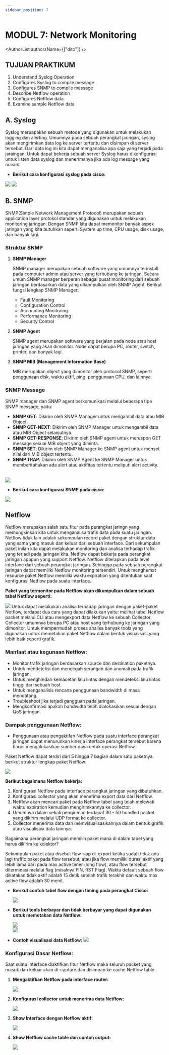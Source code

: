 ```yaml
---
sidebar_position: 7
---
```


# MODUL 7: Network Monitoring



<AuthorList authorsName={["dito"]} />

## TUJUAN PRAKTIKUM

1. Understand Syslog Operation
2. Configures Syslog to compile message
3. Configures SNMP to compile message
4. Describe Netflow operation
5. Configures Netflow data
6. Examine sample Netflow data

## A. Syslog

Syslog meruapakan sebuah metode yang digunakan untuk melakukan logging dan
alerting. Umumnya pada sebuah perangkat jaringan, syslog akan mengirimkan data log ke
server tertentu dan disimpan di server tersebut. Dari data log ini kita dapat menganalisa apa
saja yang terjadi pada jaraingan. Untuk dapat bekerja sebuah server Syslog harus dikonfigurasi
untuk listen data syslog dan menerimanya jika ada log message yang masuk.

- **Berikut cara konfigurasi syslog pada cisco:**

<img src={SysLogConfig1} />
<img src={SysLogConfig2} />

## B. SNMP

SNMP(Simple Network Management Protocol) merupakan sebuah application layer
protokol standar yang digunakan untuk melakukan monitoring jaringan. Dengan SNMP kita
dapat memonitor banyak aspek jaringan yang kita butuhkan seperti System up time, CPU
usage, disk usage, dan banyak lagi.

### Struktur SNMP

1. **SNMP Manager**

   SNMP manager merupakan sebuah software yang umumnya terinstall
   pada computer admin atau server yang terhubung ke jaringan. Secara umum
   SNMP manager berperan sebagai pusat monitoring dari sebuah jaringan
   berdasarkan data yang dikumpulkan oleh SNMP Agent.
   Berikut fungsi lengkap SNMP Manager:

   - Fault Monitoring
   - Configuration Control
   - Accounting Monitoring
   - Performance Monitoring
   - Security Control

2. **SNMP Agent**

   SNMP agent merupakan software yang berjalan pada node atau host
   jaringan yang akan dimonitor. Node dapat berupa PC, router, switch, printer,
   dan banyak lagi.

3. **SNMP MIB (Management Information Base)**

   MIB merupakan object yang dimonitor oleh protocol SNMP, seperti penggunaan disk,
   waktu aktif, ping, penggunaan CPU, dan lainnya.

### SNMP Message

SNMP manager dan SNMP agent berkomunikasi melalui beberapa tipe SNMP message, yaitu:

- **SNMP GET**: Dikirim oleh SNMP Manager untuk mengambil data atau MIB Object.
- **SNMP GET-NEXT**: Dikirim oleh SNMP Manager untuk mengambil data atau MIB Object selanjutnya.
- **SNMP GET-RESPONSE**: Dikirim oleh SNMP agent untuk merespon GET message sesuai MIB object yang diminta.
- **SNMP SET**: Dikirim oleh SNMP Manager ke SNMP agent untuk menset nilai dari MIB object tertentu.
- **SNMP TRAP**: Dikirim oleh SNMP Agent ke SNMP Manager untuk memberitahukan ada alert atau aktifitas tertentu meliputi alert activity.

<br />

<img src={SNMPv2cProtocol} />

- **Berikut cara konfigurasi SNMP pada cisco:**

<img src={SNMPConfig} />

## Netflow

Netflow merupakan salah satu fitur pada perangkat jaringn yang memungkinkan kita
untuk menganalisa trafik data pada suatu jaringan. Netflow tidak lain adalah sekumpulan record
paket dengan struktur data yang sama yang masuk dan keluar dari sebuah interface. Dari
sekumpulan paket inilah kita dapat melakukan monitoring dan analisa terhadap trafik yang
terjadi pada jaringan kita.
Netflow dapat bekerja pada perangkat jaringan apapun yang support Netflow. Netflow
diterapkan pada level interface dari sebuah perangkat jaringan. Sehingga pada sebuah
perangkat jaringan dapat memiliki Netflow monitoring tersendiri. Untuk menghemat resource
paket Netflow memiliki waktu expiration yang ditentukan saat konfigurasi Netflow pada suatu
interface.

**Paket yang termonitor pada Netflow akan dikumpulkan dalam sebuah tabel Netflow
seperti:**

<img src={NetflowTable} />
Untuk dapat melakukan analisa terhadap jaringan dengan paket-paket Netflow, terdapat
dua cara yang dapat dilakukan yaitu: melihat tabel Netflow packet melalui CLI atau
mengexport data Netflow ke sebuah Collector. Collector umumnya berupa PC atau host
yang terhubung ke jaringan yang dimonitor. Untuk mempermudah proses analisa banyak
tools yang digunakan untuk memetakan paket Netflow dalam bentuk visualisasi yang
lebih baik seperti grafik.

### **Manfaat atau kegunaan Netflow:**

- Monitor trafik jaringan berdasarkan source dan destination paketnya.
- Untuk mendeteksi dan mencegah serangan dan anomali pada trafik jaringan.
- Untuk menghindari kemacetan lalu lintas dengan mendeteksi lalu lintas tinggi dari sebuah host.
- Untuk menganalisis rencana penggunaan bandwidth di masa mendatang.
- Troubleshoot jika terjadi gangguan pada jaringan.
- Mengkonfirmasi apakah bandwidth telah dialokasikan sesuai dengan QoS jaringan.

### **Dampak penggunaan Netflow:**

- Penggunaan atau pengaktifan Netflow pada suatu interface perangkat jaringan
  dapat menurunkan kinerja interface perangkat tersebut karena harus
  mengalokasikan sumber daya untuk operasi Netflow.

Paket Netflow dapat terdiri dari 5 hingga 7 bagian dalam satu paketnya. berikut
struktur lengkap paket Netflow:

<img src={NetflowEnabledDevice} />

**Berikut bagaimana Netflow bekerja:**

1. Konfigurasi Netflow pada interface perangkat jaringan yang dibutuhkan.
2. Konfigurasi collector yang akan menerima export data dari Netflow.
3. Netflow akan mencari paket pada Netflow tabel yang telah melewati waktu
   expiration kemudian mengirimkannya ke collector.
4. Umumnya dalam sekali pengiriman terdapat 30 - 50 bundled packet yang
   dikirim melalui UDP format ke collector.
5. Collector menerima data dan memvisualisasikannya dalam bentuk grafik atau
   visualisasi data lainnya.

Bagaimana perangkat jaringan memilih paket mana di dalam tabel yang harus dikirim ke
kolektor?

Sekumpulan paket atau disebut flow siap di-export ketika sudah tidak ada lagi traffic
paket pada flow tersebut, atau jika flow memiliki durasi aktif yang lebih lama dari
pada max active timer (long flow), atau flow tersebut diterminasi melalui flag (misalnya
FIN, RST Flag). Waktu default sebuah flow dikatakan tidak aktif adalah 15 detik setelah
trafik terakhir dan waktu max active flow adalah 30 menit.

- **Berikut contoh tabel flow dengan timing pada perangkat Cisco:**

  <img src={NetflowTableWithTiming} />

- **Berikut tools berbayar dan tidak berbayar yang dapat digunakan untuk memetakan data Netflow:**

  <img src={CommercialNetflow} />
  <br />
  <img src={FreewareNetflow} />

- **Contoh visualisasi data Netflow:**
  <img src={NetflowVisualization} />

### Konfigurasi Dasar Netflow:

Saat suatu interface diaktifkan fitur Netflow maka seluruh packet yang masuk dan keluar akan di-capture dan disimpan ke cache Netflow table.

1. **Mengaktifkan Netflow pada interface router:**

   <img src={NetflowConfiguration} />

2. **Konfigurasi collector untuk menerima data Netflow:**

   <img src={NetflowConfiguration2} />

3. **Show Interface dengan Netflow aktif:**

   <img src={NetflowConfiguration3} />

4. **Show Netflow cache table dan contoh output:**

   <img src={NetflowConfiguration4} />
